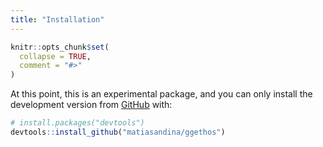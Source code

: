 ```yaml
---
title: "Installation"
---
```


```r
knitr::opts_chunk$set(
  collapse = TRUE,
  comment = "#>"
)
```

At this point, this is an experimental package, and you can only install the development version from [GitHub](https://github.com/) with:

``` r
# install.packages("devtools")
devtools::install_github("matiasandina/ggethos")
```
